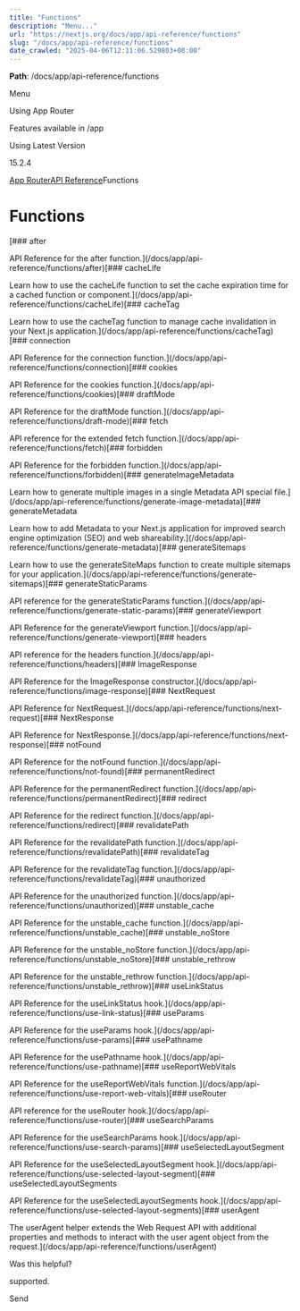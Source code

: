 ---
title: "Functions"
description: "Menu..."
url: "https://nextjs.org/docs/app/api-reference/functions"
slug: "/docs/app/api-reference/functions"
date_crawled: "2025-04-06T12:11:06.529803+00:00"
---

**Path**: /docs/app/api-reference/functions

Menu

Using App Router

Features available in /app

Using Latest Version

15.2.4

[App Router](/docs/app)[API Reference](/docs/app/api-reference)Functions

# Functions

[### after

API Reference for the after function.](/docs/app/api-reference/functions/after)[### cacheLife

Learn how to use the cacheLife function to set the cache expiration time for a cached function or component.](/docs/app/api-reference/functions/cacheLife)[### cacheTag

Learn how to use the cacheTag function to manage cache invalidation in your Next.js application.](/docs/app/api-reference/functions/cacheTag)[### connection

API Reference for the connection function.](/docs/app/api-reference/functions/connection)[### cookies

API Reference for the cookies function.](/docs/app/api-reference/functions/cookies)[### draftMode

API Reference for the draftMode function.](/docs/app/api-reference/functions/draft-mode)[### fetch

API reference for the extended fetch function.](/docs/app/api-reference/functions/fetch)[### forbidden

API Reference for the forbidden function.](/docs/app/api-reference/functions/forbidden)[### generateImageMetadata

Learn how to generate multiple images in a single Metadata API special file.](/docs/app/api-reference/functions/generate-image-metadata)[### generateMetadata

Learn how to add Metadata to your Next.js application for improved search engine optimization (SEO) and web shareability.](/docs/app/api-reference/functions/generate-metadata)[### generateSitemaps

Learn how to use the generateSiteMaps function to create multiple sitemaps for your application.](/docs/app/api-reference/functions/generate-sitemaps)[### generateStaticParams

API reference for the generateStaticParams function.](/docs/app/api-reference/functions/generate-static-params)[### generateViewport

API Reference for the generateViewport function.](/docs/app/api-reference/functions/generate-viewport)[### headers

API reference for the headers function.](/docs/app/api-reference/functions/headers)[### ImageResponse

API Reference for the ImageResponse constructor.](/docs/app/api-reference/functions/image-response)[### NextRequest

API Reference for NextRequest.](/docs/app/api-reference/functions/next-request)[### NextResponse

API Reference for NextResponse.](/docs/app/api-reference/functions/next-response)[### notFound

API Reference for the notFound function.](/docs/app/api-reference/functions/not-found)[### permanentRedirect

API Reference for the permanentRedirect function.](/docs/app/api-reference/functions/permanentRedirect)[### redirect

API Reference for the redirect function.](/docs/app/api-reference/functions/redirect)[### revalidatePath

API Reference for the revalidatePath function.](/docs/app/api-reference/functions/revalidatePath)[### revalidateTag

API Reference for the revalidateTag function.](/docs/app/api-reference/functions/revalidateTag)[### unauthorized

API Reference for the unauthorized function.](/docs/app/api-reference/functions/unauthorized)[### unstable\_cache

API Reference for the unstable\_cache function.](/docs/app/api-reference/functions/unstable_cache)[### unstable\_noStore

API Reference for the unstable\_noStore function.](/docs/app/api-reference/functions/unstable_noStore)[### unstable\_rethrow

API Reference for the unstable\_rethrow function.](/docs/app/api-reference/functions/unstable_rethrow)[### useLinkStatus

API Reference for the useLinkStatus hook.](/docs/app/api-reference/functions/use-link-status)[### useParams

API Reference for the useParams hook.](/docs/app/api-reference/functions/use-params)[### usePathname

API Reference for the usePathname hook.](/docs/app/api-reference/functions/use-pathname)[### useReportWebVitals

API Reference for the useReportWebVitals function.](/docs/app/api-reference/functions/use-report-web-vitals)[### useRouter

API reference for the useRouter hook.](/docs/app/api-reference/functions/use-router)[### useSearchParams

API Reference for the useSearchParams hook.](/docs/app/api-reference/functions/use-search-params)[### useSelectedLayoutSegment

API Reference for the useSelectedLayoutSegment hook.](/docs/app/api-reference/functions/use-selected-layout-segment)[### useSelectedLayoutSegments

API Reference for the useSelectedLayoutSegments hook.](/docs/app/api-reference/functions/use-selected-layout-segments)[### userAgent

The userAgent helper extends the Web Request API with additional properties and methods to interact with the user agent object from the request.](/docs/app/api-reference/functions/userAgent)

Was this helpful?

supported.

Send